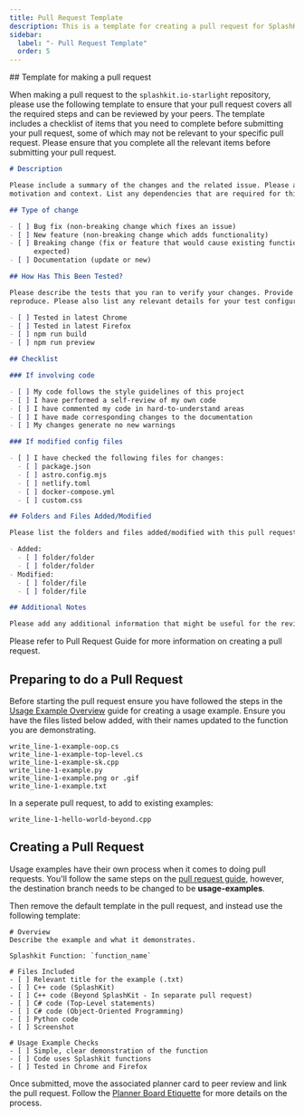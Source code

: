 ```yaml
---
title: Pull Request Template
description: This is a template for creating a pull request for SplashKit Website.
sidebar:
  label: "- Pull Request Template"
  order: 5
---
```



<Tabs>
<TabItem label="Core/WebDev">
## Template for making a pull request

When making a pull request to the `splashkit.io-starlight` repository, please use the following
template to ensure that your pull request covers all the required steps and can be reviewed by your
peers. The template includes a checklist of items that you need to complete before submitting your
pull request, some of which may not be relevant to your specific pull request. Please ensure that
you complete all the relevant items before submitting your pull request.

```markdown
# Description

Please include a summary of the changes and the related issue. Please also include relevant
motivation and context. List any dependencies that are required for this change.

## Type of change

- [ ] Bug fix (non-breaking change which fixes an issue)
- [ ] New feature (non-breaking change which adds functionality)
- [ ] Breaking change (fix or feature that would cause existing functionality to not work as
      expected)
- [ ] Documentation (update or new)

## How Has This Been Tested?

Please describe the tests that you ran to verify your changes. Provide instructions so we can
reproduce. Please also list any relevant details for your test configuration.

- [ ] Tested in latest Chrome
- [ ] Tested in latest Firefox
- [ ] npm run build
- [ ] npm run preview

## Checklist

### If involving code

- [ ] My code follows the style guidelines of this project
- [ ] I have performed a self-review of my own code
- [ ] I have commented my code in hard-to-understand areas
- [ ] I have made corresponding changes to the documentation
- [ ] My changes generate no new warnings

### If modified config files

- [ ] I have checked the following files for changes:
  - [ ] package.json
  - [ ] astro.config.mjs
  - [ ] netlify.toml
  - [ ] docker-compose.yml
  - [ ] custom.css

## Folders and Files Added/Modified

Please list the folders and files added/modified with this pull request.

- Added:
  - [ ] folder/folder
  - [ ] folder/folder
- Modified:
  - [ ] folder/file
  - [ ] folder/file

## Additional Notes

Please add any additional information that might be useful for the reviewers.
```

Please refer to Pull Request Guide for more information on creating a pull request.
</TabItem>
<TabItem label="Usage Example">
## Preparing to do a Pull Request

Before starting the pull request ensure you have followed the steps in the
[Usage Example Overview](/products/splashkit/projects/splashkit-website/usage-examples/01-overview) guide for
creating a usage example. Ensure you have the files listed below added, with their names updated to
the function you are demonstrating.

```plaintext
write_line-1-example-oop.cs
write_line-1-example-top-level.cs
write_line-1-example-sk.cpp
write_line-1-example.py
write_line-1-example.png or .gif
write_line-1-example.txt
```

In a seperate pull request, to add to existing examples:

```plaintext
write_line-1-hello-world-beyond.cpp
```

## Creating a Pull Request

Usage examples have their own process when it comes to doing pull requests. You'll follow the same
steps on the [pull request guide](/products/splashkit/04-pull-request),
however, the destination branch needs to be changed to be **usage-examples**.

Then remove the default template in the pull request, and instead use the following template:

```shell
# Overview
Describe the example and what it demonstrates.

Splashkit Function: `function_name`

# Files Included
- [ ] Relevant title for the example (.txt)
- [ ] C++ code (SplashKit)
- [ ] C++ code (Beyond SplashKit - In separate pull request)
- [ ] C# code (Top-Level statements)
- [ ] C# code (Object-Oriented Programming)
- [ ] Python code
- [ ] Screenshot

# Usage Example Checks
- [ ] Simple, clear demonstration of the function
- [ ] Code uses Splashkit functions
- [ ] Tested in Chrome and Firefox
```

Once submitted, move the associated planner card to peer review and link the pull request. Follow
the [Planner Board Etiquette](/products/splashkit/07-planner-board) for
more details on the process.
</TabItem>
</Tabs>
